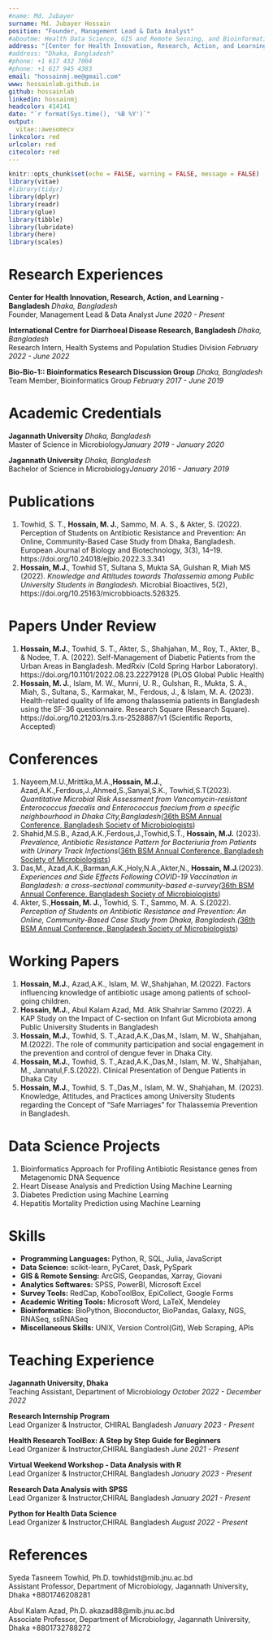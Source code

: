 ```yaml
---
#name: Md. Jubayer
surname: Md. Jubayer Hossain
position: "Founder, Management Lead & Data Analyst"
#aboutme: Health Data Science, GIS and Remote Sesning, and Bioinformatics 
address: "[Center for Health Innovation, Research, Action, and Learning - Bangladesh (CHIRAL Bangladesh](http://chiralbd.org/))"
#address: "Dhaka, Bangladesh"
#phone: +1 617 432 7004
#phone: +1 617 945 4383
email: "hossainmj.me@gmail.com"
www: hossainlab.github.io
github: hossainlab
linkedin: hossainmj
headcolor: 414141
date: "`r format(Sys.time(), '%B %Y')`"
output: 
  vitae::awesomecv
linkcolor: red
urlcolor: red
citecolor: red
---
```


```r
knitr::opts_chunk$set(echo = FALSE, warning = FALSE, message = FALSE)
library(vitae)
#library(tidyr)
library(dplyr)
library(readr)
library(glue)
library(tibble)
library(lubridate)
library(here)
library(scales)
```


# Research Experiences
**<span style="font-size:1em;">Center for Health Innovation, Research, Action, and Learning - Bangladesh</span>** \hfill _Dhaka, Bangladesh_  
Founder, Management Lead & Data Analyst \hfill _June 2020 - Present_  

**<span style="font-size:1em;">International Centre for Diarrhoeal Disease Research, Bangladesh</span>** \hfill _Dhaka, Bangladesh_  
Research Intern, Health Systems and Population Studies Division \hfill _February 2022 - June 2022_ 

**<span style="font-size:1em;">Bio-Bio-1:: Bioinformatics Research Discussion Group</span>** \hfill _Dhaka, Bangladesh_  
Team Member, Bioinformatics Group \hfill _February 2017 - June 2019_ 


# Academic Credentials 
**<span style="font-size:1em;">Jagannath University</span>** \hfill _Dhaka, Bangladesh_  
Master of Science in Microbiology\hfill _January 2019  - January 2020_

**<span style="font-size:1em;">Jagannath University</span>** \hfill _Dhaka, Bangladesh_  
Bachelor of Science in Microbiology\hfill _January 2016 - January 2019_

# Publications
1. Towhid, S. T., **Hossain, M. J.**, Sammo, M. A. S., & Akter, S. (2022). Perception of Students on Antibiotic Resistance and Prevention: An Online, Community-Based Case Study from Dhaka, Bangladesh. European Journal of Biology and Biotechnology, 3(3), 14–19. https://doi.org/10.24018/ejbio.2022.3.3.341
2. **Hossain, M.J.**, Towhid ST, Sultana S, Mukta SA, Gulshan R, Miah MS (2022). *Knowledge and Attitudes towards Thalassemia among Public University Students in Bangladesh*. Microbial Bioactives, 5(2), https://doi.org/10.25163/microbbioacts.526325.


# Papers Under Review
1. **Hossain, M.J.**, Towhid, S. T., Akter, S., Shahjahan, M., Roy, T., Akter, B., & Nodee, T. A. (2022). Self-Management of Diabetic Patients from the Urban Areas in Bangladesh. MedRxiv (Cold Spring Harbor Laboratory). https://doi.org/10.1101/2022.08.23.22279128 (PLOS Global Public Health)
2. **Hossain, M. J.**, Islam, M. W., Munni, U. R., Gulshan, R., Mukta, S. A., Miah, S., Sultana, S., Karmakar, M., Ferdous, J., & Islam, M. A. (2023). Health-related quality of life among thalassemia patients in Bangladesh using the SF-36 questionnaire. Research Square (Research Square). https://doi.org/10.21203/rs.3.rs-2528887/v1 (Scientific Reports, Accepted)

# Conferences 
1. Nayeem,M.U.,Mrittika,M.A.,**Hossain, M.J.**, Azad,A.K.,Ferdous,J.,Ahmed,S.,Sanyal,S.K., Towhid,S.T(2023).
*Quantitative Microbial Risk Assessment from Vancomycin-resistant Enterococcus faecalis and Enterococcus faecium from a specific neighbourhood in Dhaka City,Bangladesh(*[36th BSM Annual Conference, Bangladesh Society of Microbiologists](https://drive.google.com/file/d/1cW5BpYWZEZm-dF8UdBGsOvI7fq8fwtNU/view?usp=sharing))
2. Shahid,M.S.B., Azad,A.K.,Ferdous,J.,Towhid,S.T., **Hossain, M.J.** (2023). *Prevalence, Antibiotic Resistance Pattern for Bacteriuria from Patients with Urinary Track Infections*([36th BSM Annual Conference, Bangladesh Society of Microbiologists](https://drive.google.com/file/d/14YwHlHa93hwYAcpZB_4lDJBN6fRcLaC8/view?usp=sharing))
3. Das,M., Azad,A.K.,Barman,A.K.,Holy,N.A.,Akter,N., **Hossain, M.J.**(2023). *Experiences and Side Effects Following COVID-19 Vaccination in Bangladesh: a cross-sectional community-based e-survey(*[36th BSM Annual Conference, Bangladesh Society of Microbiologists](https://drive.google.com/file/d/11iXPMBtPNBSBT7g4Uul0FjgnFMyuLHyj/view?usp=sharing)) 
4.  Akter, S.,**Hossain, M. J.**, Towhid, S. T., Sammo, M. A. S.(2022). *Perception of Students on Antibiotic Resistance and Prevention: An Online, Community-Based Case Study from Dhaka, Bangladesh.(*[36th BSM Annual Conference, Bangladesh Society of Microbiologists](https://drive.google.com/file/d/1BvFGBkU7xzBD8unzYeN5gbLH3pzAnB5h/view?usp=sharing)) 

\newpage
# Working Papers 
1. **Hossain, M.J.**, Azad,A.K., Islam, M. W.,Shahjahan, M.(2022). Factors influencing knowledge of antibiotic usage among patients of school-going children. 
2. **Hossain, M.J.**, Abul Kalam Azad, Md. Atik Shahriar Sammo (2022). A KAP Study on the Impact of C-section on Infant Gut Microbiota among Public University Students in Bangladesh
3. **Hossain, M.J.**, Towhid, S. T.,Azad,A.K.,Das,M., Islam, M. W., Shahjahan, M.(2022). The role of community participation and social engagement in the prevention and control of dengue fever in Dhaka City. 
4. **Hossain, M.J.**, Towhid, S. T.,Azad,A.K.,Das,M., Islam, M. W., Shahjahan, M., Jannatul,F.S.(2022). Clinical Presentation of Dengue Patients in Dhaka City
5. **Hossain, M.J.**, Towhid, S. T.,Das,M., Islam, M. W., Shahjahan, M. (2023). Knowledge, Attitudes, and Practices among University Students regarding the Concept of “Safe Marriages” for Thalassemia Prevention in Bangladesh.

# Data Science Projects 
1. Bioinformatics Approach for Profiling Antibiotic Resistance genes from Metagenomic DNA Sequence\hfill _\href{https://github.com/hossainlab/ARGs}{\faGithub}_ 
2. Heart Disease Analysis and Prediction Using Machine Learning\hfill _\href{https://github.com/hossainlab/Heart-Study}{\faGithub}_ 
3. Diabetes Prediction using Machine Learning\hfill _\href{https://github.com/hossainlab/Diabetes-Prediction}{\faGithub}_ 
4. Hepatitis Mortality Prediction using Machine Learning
\hfill _\href{https://github.com/hossainlab/Hepatitis-Mortality}{\faGithub}_ 


# Skills 
- **Programming Languages:** Python, R, SQL, Julia, JavaScript
- **Data Science:** scikit-learn, PyCaret, Dask, PySpark
- **GIS & Remote Sensing:** ArcGIS, Geopandas, Xarray, Giovani
- **Analytics Softwares:** SPSS, PowerBI, Microsoft Excel
- **Survey Tools:** RedCap, KoboToolBox, EpiCollect, Google Forms
- **Academic Writing Tools:** Microsoft Word, LaTeX, Mendeley
- **Bioinformatics:** BioPython, Bioconductor, BioPandas, Galaxy, NGS, RNASeq, ssRNASeq
- **Miscellaneous Skills:** UNIX, Version Control(Git), Web Scraping, APIs


# Teaching Experience 
**<span style="font-size:1em;">Jagannath University, Dhaka</span>** \hfill _\href{https://jnu.ac.bd/dept/portal/web/microbiology}{Website}_   
Teaching Assistant, Department of Microbiology \hfill _October 2022 - December 2022_ 

**<span style="font-size:1em;">Research Internship Program</span>** \hfill _\href{https://training.chiralbd.org/courses/research-internship-program-spring-2023/}{Course Website}_     
Lead Organizer & Instructor, CHIRAL Bangladesh \hfill _January 2023 - Present_ 

**<span style="font-size:1em;">Health Research ToolBox: A Step by Step Guide for Beginners</span>** \hfill _\href{https://chiral-hrt.netlify.app/}{Course Website}_  
Lead Organizer & Instructor,CHIRAL Bangladesh \hfill _June 2021 - Present_ 

**<span style="font-size:1em;">Virtual Weekend Workshop - Data Analysis with R</span>** \hfill _\href{https://chiraltraining.github.io/WW01_DataAnalysiswithR/}{Course Website}_  
Lead Organizer & Instructor,CHIRAL Bangladesh \hfill _January 2023 - Present_ 

**<span style="font-size:1em;">Research Data Analysis with SPSS
</span>** \hfill _\href{https://training.chiralbd.org/courses/research-data-analysis-with-spss/}{Course Website}_  
Lead Organizer & Instructor,CHIRAL Bangladesh \hfill _January 2021 - Present_ 

**<span style="font-size:1em;">Python for Health Data Science</span>** \hfill _\href{https://github.com/hossainlab/PY4HDS}{Course Website}_  
Lead Organizer & Instructor,CHIRAL Bangladesh \hfill _August 2022 - Present_ 

# References

<span style="font-size:1em;">Syeda Tasneem Towhid, Ph.D.</span> \hfill towhidst@mib.jnu.ac.bd   
Assistant Professor, Department of Microbiology, Jagannath University, Dhaka \hfill +8801746208281

<span style="font-size:1em;">Abul Kalam Azad, Ph.D.</span> \hfill akazad88@mib.jnu.ac.bd  
Associate Professor, Department of Microbiology, Jagannath University, Dhaka \hfill +8801732788272
